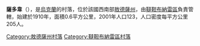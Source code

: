 {{coord|45|54|30|N|30|5|3|E|scale:30000|display=title}}

'''薩多韋'''（{{lang-uk|Садове}}），是[[烏克蘭|烏克蘭]]的村落，位於該國西南部[[敖德薩州|敖德薩州]]，由[[韃靼布納雷區|韃靼布納雷區]]負責管轄，始建於1910年，面積0.6平方公里，2001年人口123，人口密度每平方公里205人。

{{DEFAULTSORT:Садове}}
[[Category:敖德薩州村落|Category:敖德薩州村落]]
[[Category:韃靼布納雷區村落|Category:韃靼布納雷區村落]]


{{Odessa-geo-stub}}